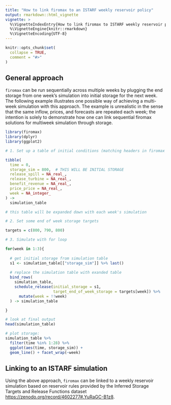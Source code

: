 ```yaml
---
title: "How to link firomax to an ISTARF weekly reservoir policy"
output: rmarkdown::html_vignette
vignette: >
  %\VignetteIndexEntry{How to link firomax to ISTARF weekly reservoir policy}
  %\VignetteEngine{knitr::rmarkdown}
  %\VignetteEncoding{UTF-8}
---
```


```r
knitr::opts_chunk$set(
  collapse = TRUE,
  comment = "#>"
)
```

## General approach

`firomax` can be run sequentially across multiple weeks by plugging the end storage from one week's simulation into initial storage for the next week. The following example illustrates one possible way of achieving a multi-week simulation with this approach. The example is unrealistic in the sense that the same inflow, prices, and forecasts are repeated each week; the intention is solely to demonstrate how one can link sequential firomax solutions for multiweek simulation through storage.

```r
library(firomax)
library(dplyr)
library(ggplot2)

# 1. Set up a table of initial conditions (matching headers in firomax output)

tibble(
  time = 0,
  storage_sim = 800,  # THIS WILL BE INITIAL STORAGE
  release_spill = NA_real_,
  release_turbine = NA_real_,
  benefit_revenue = NA_real_,
  price_price = NA_real_,
  week = NA_integer_
) ->
  simulation_table

# this table will be expanded down with each week's simulation

# 2. Set some end of week storage targets

targets = c(800, 790, 800)

# 3. Simulate with for loop

for(week in 1:3){
  
  # get initial storage from simulation table
  s1 <- simulation_table[["storage_sim"]] %>% last()
  
  # replace the simulation table with exanded table
  bind_rows(
    simulation_table,
    schedule_release(initial_storage = s1,
                     target_end_of_week_storage = targets[week]) %>% 
      mutate(week = !!week)
  ) -> simulation_table

}

# look at final output
head(simulation_table)

# plot storage:
simulation_table %>% 
  filter(time %in% 1:28) %>% 
  ggplot(aes(time, storage_sim)) +
  geom_line() + facet_wrap(~week)

```

## Linking to an ISTARF simulation

Using the above approach, `firomax` can be linked to a weekly reservoir simulation based on reservoir rules provided by the Inferred Storage Targets and Release Functions dataset [https://zenodo.org/record/4602277#.YuRaGC-B1z8](ISTARF-CONUS).











